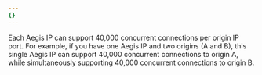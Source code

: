 ```yaml
---
{}
---
```


Each Aegis IP can support 40,000 concurrent connections per origin IP port. For example, if you have one Aegis IP and two origins (A and B), this single Aegis IP can support 40,000 concurrent connections to origin A, while simultaneously supporting 40,000 concurrent connections to origin B.